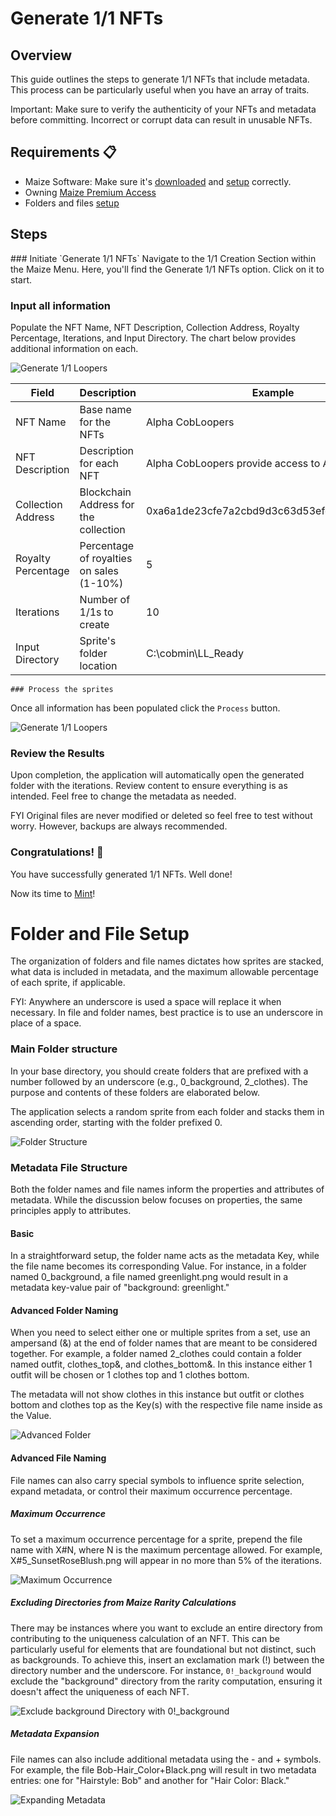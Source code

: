 
# Generate 1/1 NFTs

## Overview

This guide outlines the steps to generate 1/1 NFTs that include metadata. This process can be particularly useful when you have an array of traits.

<Callout type="info" emoji="📘">
Important: Make sure to verify the authenticity of your NFTs and metadata before committing. Incorrect or corrupt data can result in unusable NFTs.
</Callout>

## Requirements 📋

- Maize Software: Make sure it's [downloaded](../download-maize) and [setup](../setup-maize) correctly.
- Owning [Maize Premium Access](https://loopexchange.art/collection/maize-access/item/0x6692d7a147762ce9335746c7b062576ef9834500f5546a29c724c55752f668c7)
- Folders and files [setup](generate-one-of-one-nfts#folder-and-file-setup)

## Steps

<Steps>
    ### Initiate `Generate 1/1 NFTs` 
    Navigate to the 1/1 Creation Section within the Maize Menu. Here, you'll find the Generate 1/1 NFTs option. Click on it to start.
    
  ### Input all information
  Populate the NFT Name, NFT Description, Collection Address, Royalty Percentage, Iterations, and Input Directory. The chart below provides additional information on each.

![Generate 1/1 Loopers](/images/tutorials/generate1of1Nfts/generate1of1Nfts.png)

| Field | Description | Example |
|----------|----------|----------|
| NFT Name | Base name for the NFTs | Alpha CobLoopers |
| NFT Description | Description for each NFT | Alpha CobLoopers provide access to Alpha Fields! |
| Collection Address | Blockchain Address for the collection | 0xa6a1de23cfe7a2cbd9d3c63d53efd263426bc8ed |
| Royalty Percentage | Percentage of royalties on sales (1-10%) | 5 |
| Iterations | Number of 1/1s to create | 10 |
| Input Directory | Sprite's folder location | C:\cobmin\LL_Ready |

    ### Process the sprites
Once all information has been populated click the `Process` button.

![Generate 1/1 Loopers](/images/tutorials/generate1of1Nfts/processFiles.png)

  ### Review the Results
  Upon completion, the application will automatically open the generated folder with the iterations. Review content to ensure everything is as intended. Feel free to change the metadata as needed.

<ImageStacking image1="/images/tutorials/generate1of1Nfts/metadataAndNfts.png" image2="/images/tutorials/generate1of1Nfts/files.png" />

<Callout type="info" emoji="📘">
    FYI Original files are never modified or deleted so feel free to test without worry. However, backups are always recommended.
</Callout>

  ### Congratulations! 🎉
You have successfully generated 1/1 NFTs. Well done!

Now its time to [Mint](../minting/bulk-minting)!

</Steps>

# Folder and File Setup

The organization of folders and file names dictates how sprites are stacked, what data is included in metadata, and the maximum allowable percentage of each sprite, if applicable.

<Callout type="info" emoji="📘">
FYI: Anywhere an underscore is used a space will replace it when necessary. In file and folder names, best practice is to use an underscore in place of a space.
</Callout>

### Main Folder structure

In your base directory, you should create folders that are prefixed with a number followed by an underscore (e.g., 0_background, 2_clothes). The purpose and contents of these folders are elaborated below.

The application selects a random sprite from each folder and stacks them in ascending order, starting with the folder prefixed 0.

![Folder Structure](/images/tutorials/generate1of1Loopers/folderStructure.png)

### Metadata File Structure

Both the folder names and file names inform the properties and attributes of metadata. While the discussion below focuses on properties, the same principles apply to attributes.

#### Basic

In a straightforward setup, the folder name acts as the metadata Key, while the file name becomes its corresponding Value. For instance, in a folder named 0_background, a file named greenlight.png would result in a metadata key-value pair of "background: greenlight."
<ImageStacking image1="/images/tutorials/generate1of1Loopers/basicFileSetup.png" image2="/images/tutorials/generate1of1Loopers/basicMetadata.png" />

#### Advanced Folder Naming

When you need to select either one or multiple sprites from a set, use an ampersand (&) at the end of folder names that are meant to be considered together. For example, a folder named 2_clothes could contain a folder named outfit, clothes_top&, and clothes_bottom&. In this instance either 1 outfit will be chosen or 1 clothes top and 1 clothes bottom.

The metadata will not show clothes in this instance but outfit or clothes bottom and clothes top as the Key(s) with the respective file name inside as the Value.

![Advanced Folder](/images/tutorials/generate1of1Loopers/advancedFolder.png)

#### Advanced File Naming

File names can also carry special symbols to influence sprite selection, expand metadata, or control their maximum occurrence percentage.

##### Maximum Occurrence

To set a maximum occurrence percentage for a sprite, prepend the file name with X#N, where N is the maximum percentage allowed. For example, X#5_SunsetRoseBlush.png will appear in no more than 5% of the iterations.

![Maximum Occurrence](/images/tutorials/generate1of1Loopers/maxPercentage.png)

##### Excluding Directories from Maize Rarity Calculations

There may be instances where you want to exclude an entire directory from contributing to the uniqueness calculation of an NFT. This can be particularly useful for elements that are foundational but not distinct, such as backgrounds. To achieve this, insert an exclamation mark (!) between the directory number and the underscore. For instance, `0!_background` would exclude the "background" directory from the rarity computation, ensuring it doesn't affect the uniqueness of each NFT.

![Exclude background Directory with 0!_background](/images/tutorials/generate1of1Loopers/ExcludeBackgrounds.png)

##### Metadata Expansion

File names can also include additional metadata using the - and + symbols. For example, the file Bob-Hair_Color+Black.png will result in two metadata entries: one for "Hairstyle: Bob" and another for "Hair Color: Black."

![Expanding Metadata](/images/tutorials/generate1of1Loopers/expandingMetadata.png)